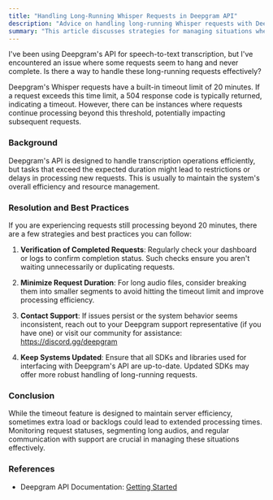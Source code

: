 ```yaml
---
title: "Handling Long-Running Whisper Requests in Deepgram API"
description: "Advice on handling long-running Whisper requests with Deepgram's speech-to-text API."
summary: "This article discusses strategies for managing situations where Deepgram's Whisper speech-to-text requests exceed the 20-minute timeout limit. It provides guidance on verifying request completion, implementing webhooks, and optimising audio file durations."
---
```


<CommunityQuestion>I've been using Deepgram's API for speech-to-text transcription, but I've encountered an issue where some requests seem to hang and never complete. Is there a way to handle these long-running requests effectively?</CommunityQuestion>

Deepgram's Whisper requests have a built-in timeout limit of 20 minutes. If a request exceeds this time limit, a 504 response code is typically returned, indicating a timeout. However, there can be instances where requests continue processing beyond this threshold, potentially impacting subsequent requests.

### Background
Deepgram's API is designed to handle transcription operations efficiently, but tasks that exceed the expected duration might lead to restrictions or delays in processing new requests. This is usually to maintain the system's overall efficiency and resource management.

### Resolution and Best Practices
If you are experiencing requests still processing beyond 20 minutes, there are a few strategies and best practices you can follow:

1. **Verification of Completed Requests**: Regularly check your dashboard or logs to confirm completion status. Such checks ensure you aren't waiting unnecessarily or duplicating requests.

2. **Minimize Request Duration**: For long audio files, consider breaking them into smaller segments to avoid hitting the timeout limit and improve processing efficiency.

3. **Contact Support**: If issues persist or the system behavior seems inconsistent, reach out to your Deepgram support representative (if you have one) or visit our community for assistance: https://discord.gg/deepgram

4. **Keep Systems Updated**: Ensure that all SDKs and libraries used for interfacing with Deepgram's API are up-to-date. Updated SDKs may offer more robust handling of long-running requests.

### Conclusion
While the timeout feature is designed to maintain server efficiency, sometimes extra load or backlogs could lead to extended processing times. Monitoring request statuses, segmenting long audios, and regular communication with support are crucial in managing these situations effectively.

### References
- Deepgram API Documentation: [Getting Started](https://developers.deepgram.com/docs/getting-started)